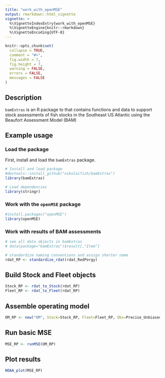 ```yaml
---
title: "work_with_openMSE"
output: rmarkdown::html_vignette
vignette: >
  %\VignetteIndexEntry{work_with_openMSE}
  %\VignetteEngine{knitr::rmarkdown}
  %\VignetteEncoding{UTF-8}
---
```


```r
knitr::opts_chunk$set(
  collapse = TRUE,
  comment = "#>",
  fig.width = 7,
  fig.height = 7,
  warning = FALSE,
  errors = FALSE,
  messages = FALSE
)
```

## Description

`bamExtras` is an R package to that contains functions and data to support
stock assessments of fish stocks in the Southeast US Atlantic using the Beaufort
Assessment Model (BAM)

## Example usage

### Load the package

First, install and load the `bamExtras` package. 

```r
# Install and load package
#devtools::install_github("nikolaifish/bamExtras")
library(bamExtras)

# Load dependencies
library(stringr)
```

### Work with the `openMSE` package

```r
#install.packages("openMSE")
library(openMSE)
```

### Work with results of BAM assessments

```r
# see all data objects in bamExtras
# data(package="bamExtras")$result[,"Item"]

# standardize naming conventions and assign shorter name
rdat_RP <- standardize_rdat(rdat_RedPorgy)
```


## Build Stock and Fleet objects

```r
Stock_RP <- rdat_to_Stock(rdat_RP)
Fleet_RP <- rdat_to_Fleet(rdat_RP)
```

## Assemble operating model

```r
OM_RP <- new("OM", Stock=Stock_RP, Fleet=Fleet_RP, Obs=Precise_Unbiased, Imp=Perfect_Imp)
```

## Run basic MSE

```r
MSE_RP <- runMSE(OM_RP)
```

## Plot results

```r
NOAA_plot(MSE_RP)
```


